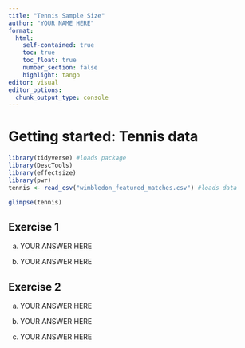 ```yaml
---
title: "Tennis Sample Size"
author: "YOUR NAME HERE"
format:
  html:
    self-contained: true
    toc: true
    toc_float: true
    number_section: false
    highlight: tango
editor: visual
editor_options:
  chunk_output_type: console
---
```


# Getting started: Tennis data

```r
library(tidyverse) #loads package
library(DescTools)
library(effectsize)
library(pwr)
tennis <- read_csv("wimbledon_featured_matches.csv") #loads data
```

```r
glimpse(tennis)
```

## Exercise 1

a.  YOUR ANSWER HERE

b.  YOUR ANSWER HERE

## Exercise 2

a.  YOUR ANSWER HERE

b.  YOUR ANSWER HERE

c.  YOUR ANSWER HERE

# Example 1

## Exercise 3

a\. YOUR ANSWER HERE

b.  YOUR ANSWER HERE

c.  YOUR ANSWER HERE

## Exercise 4

a.  YOUR ANSWER HERE

b.  YOUR ANSWER HERE

c.  YOUR ANSWER HERE

## Exercise 5

a.  YOUR ANSWER HERE

b.  YOUR ANSWER HERE

c.  YOUR ANSWER HERE

## Exercise 6

a.  YOUR ANSWER HERE

b.  YOUR ANSWER HERE

c.  YOUR ANSWER HERE

d.  YOUR ANSWER HERE

## Exercise 7

a.  YOUR ANSWER HERE

b.  YOUR ANSWER HERE

# Example 2

## Exercise 8

a.  YOUR ANSWER HERE

b.  YOUR ANSWER HERE

c.  YOUR ANSWER HERE

## Exercise 9

```r
# your code here - remove the hashtag!

# your code here - remove the hashtag!

# your code here - remove the hashtag!
```

YOUR ANSWER HERE

## Exercise 10

```r
# your code here - remove the hashtag!

# your code here - remove the hashtag!

# your code here - remove the hashtag!
```

YOUR ANSWER HERE
